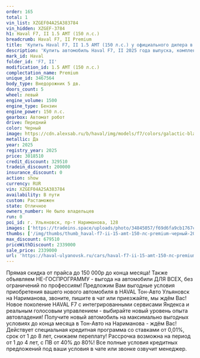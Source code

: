```yaml
---
order: 165
total: 1
vin_list: XZGEF04A2SA383784
vin_hidden: XZGEF-3784
h1: Haval F7, II 1.5 AMT (150 л.с.)
breadcrumb: Haval F7, II Premium
title: 'Купить Haval F7, II 1.5 AMT (150 л.с.) у официального дилера в Ульяновске'
description: 'Купить автомобиль Haval F7, II 2025 года выпуска, комплектация Premium, цвет - Черный, двигатель - 1.5 AMT (150 л.с.) у официального дилера в г. Ульяновск. Стоимость данного автомобиля Haval F7, II – 2339000'
mark_id: Haval
folder_id: 'F7, II'
modification_id: 1.5 AMT (150 л.с.)
complectation_name: Premium
unique_id: 3467564
body_type: Внедорожник 5 дв.
doors_count: 5
wheel: левый
engine_volume: 1500
engine_type: Бензин
engine_power: 150 л.с.
gearbox: Автомат робот
drive: Передний
color: Черный
image: https://cdn.alexsab.ru/b/haval/img/models/f7/colors/galactic-black.webp
metallic: Да
year: 2025
registry_year: 2025
price: 3018510
credit_discount: 329510
tradein_discount: 200000
insurance_discount: 0
action: show
currency: RUR
vin: XZGEF04A2SA383784
availability: В пути
custom: Растаможен
state: Отличное
owners_number: Не было владельцев
run: 0
poi_id: г. Ульяновск, пр-т Нариманова, 128
images: ['https://tradeins.space/uploads/photo/34845057/f69d6fa9cb1767c0ded75cc96467a4a3.JPG', 'https://tradeins.space/uploads/photo/34845058/63391b16204ae7929815559de7e93615.JPG', 'https://tradeins.space/uploads/photo/34845059/f899171f30e78a176410db4c00148d28.JPG', 'https://tradeins.space/uploads/photo/34845060/87231c103f14aee56f0197e015a49d80.JPG', 'https://tradeins.space/uploads/photo/34845061/916d751d30fdb52718857c7d74b46ab5.JPG', 'https://tradeins.space/uploads/photo/34845062/4c781ea62d224f21f549be85de547ab7.JPG', 'https://tradeins.space/uploads/photo/34845063/bce123057c3895ea2842217ef434ecbb.JPG', 'https://tradeins.space/uploads/photo/34845064/b2ef7e00247a07da080bfb7ff5745373.JPG', 'https://tradeins.space/uploads/photo/34845065/486cc20ab2a48c492366fb875408b531.JPG']
thumbs: ['/img/thumbs/thumb_haval-f7-ii-15-amt-150-лс-premium-черный-2025_7a4a3_0.webp', '/img/thumbs/thumb_haval-f7-ii-15-amt-150-лс-premium-черный-2025_93615_1.webp', '/img/thumbs/thumb_haval-f7-ii-15-amt-150-лс-premium-черный-2025_48d28_2.webp', '/img/thumbs/thumb_haval-f7-ii-15-amt-150-лс-premium-черный-2025_49d80_3.webp', '/img/thumbs/thumb_haval-f7-ii-15-amt-150-лс-premium-черный-2025_46ab5_4.webp']
max_discount: 679510
priceWithDiscount: 2339000
sale_price: 2339000
url: 'https://haval-ulyanovsk.ru/cars/haval-f7-ii-15-amt-150-лс-premium-черный-2025/'
---
```

Прямая скидка от прайса до 150 000р до конца месяца! Также объявляем НЕ-ГОСПРОГРАММУ - выгода на автомобили ДЛЯ ВСЕХ, без ограничений по профессиям! Предложим Вам выгодные условия приобретения вашего нового автомобиля в HAVAL Тон-Авто Ульяновск на Нариманова, звоните, пишите в чат или приезжайте, мы ждём Вас! Новое поколение HAVAL F7 с интегрированными сервисами Яндекса и реальным голосовым управлением - выбирайте новый уровень опыта автовладения! Получите новый автомобиль на максимально выгодных условиях до конца месяца в Тон-Авто на Нариманова - ждём Вас! Действует специальная кредитная программа со ставками от 0,01%, срок от 1 до 8 лет, снижаем переплату! Рассрочка возможна на период от 1 до 4 лет, с ПВ от 40% до 80%! Все полные условия кредитных предложений под ваши условия в чате или звонке озвучит менеджер.
